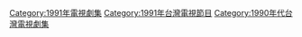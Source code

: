 {{cat year nav | year = 1991 | cat = 台灣電視劇集 | article = 臺灣電視劇 }}
[[Category:1991年電視劇集|Category:1991年電視劇集]]
[[Category:1991年台灣電視節目|Category:1991年台灣電視節目]]
[[Category:1990年代台灣電視劇集|Category:1990年代台灣電視劇集]]